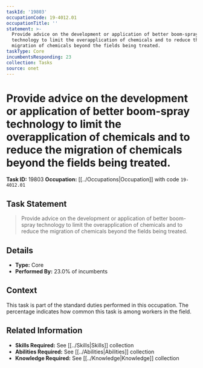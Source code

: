 ```yaml
---
taskId: '19803'
occupationCode: 19-4012.01
occupationTitle: ''
statement: >-
  Provide advice on the development or application of better boom-spray
  technology to limit the overapplication of chemicals and to reduce the
  migration of chemicals beyond the fields being treated.
taskType: Core
incumbentsResponding: 23
collection: Tasks
source: onet
---
```

# Provide advice on the development or application of better boom-spray technology to limit the overapplication of chemicals and to reduce the migration of chemicals beyond the fields being treated.

**Task ID:** 19803
**Occupation:** [[../Occupations|Occupation]] with code `19-4012.01`

## Task Statement

> Provide advice on the development or application of better boom-spray technology to limit the overapplication of chemicals and to reduce the migration of chemicals beyond the fields being treated.

## Details

- **Type:** Core
- **Performed By:** 23.0% of incumbents

## Context

This task is part of the standard duties performed in this occupation. The percentage indicates how common this task is among workers in the field.

## Related Information

- **Skills Required:** See [[../Skills|Skills]] collection
- **Abilities Required:** See [[../Abilities|Abilities]] collection
- **Knowledge Required:** See [[../Knowledge|Knowledge]] collection
